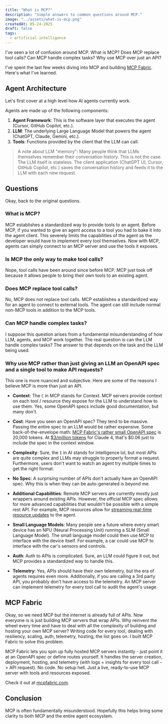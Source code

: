 ```yaml
---
title: "What is MCP?"
description: "Simple answers to common questions around MCP."
image: "../assets/what-is-mcp.png"
createdAt: 05-24-2025
draft: false
tags:
  - artificial-intelligence
---
```


I've seen a lot of confusion around MCP. What is MCP? Does MCP replace tool calls? Can MCP handle complex tasks? Why use MCP over just an API?

I've spent the last few weeks diving into MCP and building [MCP Fabric](../projects/mcp-fabric). Here's what I've learned.

## Agent Architecture

Let's first cover at a high level how AI agents currently work.

Agents are made up of the following components:

1. **Agent Framework**: This is the software layer that executes the agent (Cursor, GitHub Copilot, etc.).
2. **LLM**: The underlying Large Language Model that powers the agent (ChatGPT, Claude, Gemini, etc.).
3. **Tools**: Functions provided by the client that the LLM can call.

> A note about LLM "memory": Many people think that LLMs themselves remember their conversation history. This is not the case. The LLM itself is stateless. The client application (ChatGPT UI, Cursor, GitHub Copilot, etc.) saves the conversation history and feeds it to the LLM with each new request.

## Questions

Okay, back to the original questions.

### What is MCP?

MCP establishes a standardized way to provide tools to an agent. Before MCP, if you wanted to give an agent access to a tool you had to bake it into the agent client. This severely limits the capabilities of the agent as the developer would have to implement every tool themselves. Now with MCP, agents can simply connect to an MCP server and use the tools it exposes.

### Is MCP the only way to make tool calls?

Nope, tool calls have been around since before MCP. MCP just took off because it allows people to bring their own tools to an existing agent.

### Does MCP replace tool calls?

No, MCP does not replace tool calls. MCP establishes a standardized way for an agent to connect to external tools. The agent can still include normal non-MCP tools in addition to the MCP tools.

### Can MCP handle complex tasks?

I suppose this question arises from a fundamental misunderstanding of how LLM, agents, and MCP work together. The real question is can the LLM handle complex tasks? The answer to that depends on the task and the LLM being used.

### Why use MCP rather than just giving an LLM an OpenAPI spec and a single tool to make API requests?

This one is more nuanced and subjective. Here are some of the reasons I believe MCP is more than just an API.

- **Context**: The `C` in MCP stands for Context. MCP servers provide context on each tool / resource they expose for the LLM to understand how to use them. Yes, some OpenAPI specs include good documentation, but many don't.

- **Cost**: Have you seen an OpenAPI spec? They tend to be massive. Passing the entire spec to an LLM would be rather expensive. Some back-of-the-envelope math: [MCP Fabric's rather small OpenAPI spec](https://api.mcpfabric.com/openapi.json) is 20,000 tokens. At [$3/million tokens](https://docs.anthropic.com/en/docs/about-claude/pricing) for Claude 4, that's $0.06 just to include the spec in the context window.

- **Complexity**: Sure, the `I` in AI stands for Intelligence lol, but most APIs are quite complex and LLMs may struggle to properly format a request. Furthermore, users don't want to watch an agent try multiple times to get the right format.

- **No Spec**: A surprising number of APIs don't actually have an OpenAPI spec. Why this is when they can be auto-generated is beyond me.

- **Additional Capabilities**: Remote MCP servers are currently mostly just wrappers around existing APIs. However, the official MCP spec allows for more advanced capabilities that wouldn't be possible with a simple rest API. For example, MCP resources allow for [streaming real-time resource updates](https://modelcontextprotocol.io/docs/concepts/resources#resource-updates) to the agent.

- **Small Language Models**: Many people see a future where every smart device has an NPU (Neural Processing Unit) running a SLM (Small Language Model). The small language model could then use MCP to interface with the device itself. For example, a car could use MCP to interface with the car's sensors and controls.

- **Auth**: Auth to APIs is complicated. Sure, an LLM could figure it out, but MCP provides a standardized way to handle this.

- **Telemetry**: Yes, APIs should have their own telemetry, but the era of agents requires even more. Additionally, if you are calling a 3rd party API, you probably don't have access to the telemetry. An MCP server can implement telemetry for every tool call to audit the agent's usage.

## MCP Fabric

Okay, so we need MCP but the internet is already full of APIs. Now everyone is is just building MCP servers that wrap APIs. Why reinvent the wheel every time and have to deal with all the complexity of building and hosting your own MCP server? Writing code for every tool, dealing with resiliency, scaling, auth, telemetry, hosting, the list goes on. I built MCP Fabric to solve this problem.

MCP Fabric lets you spin up fully hosted MCP servers instantly - just point it at an OpenAPI spec or define routes yourself. It handles the server creation, deployment, hosting, and telemetry (with logs + insights for every tool call -> API request). No code. No setup hell. Just a live, ready-to-use MCP server with tools and resources exposed.

Check it out at <a href="https://mcpfabric.com?utm_source=trevorloula&utm_medium=website&utm_campaign=mcp-fabric&utm_content=what-is-mcp" target="_blank" rel="noopener">mcpfabric.com</a>.

## Conclusion

MCP is often fundamentally misunderstood. Hopefully this helps bring some clarity to both MCP and the entire agent ecosystem.
